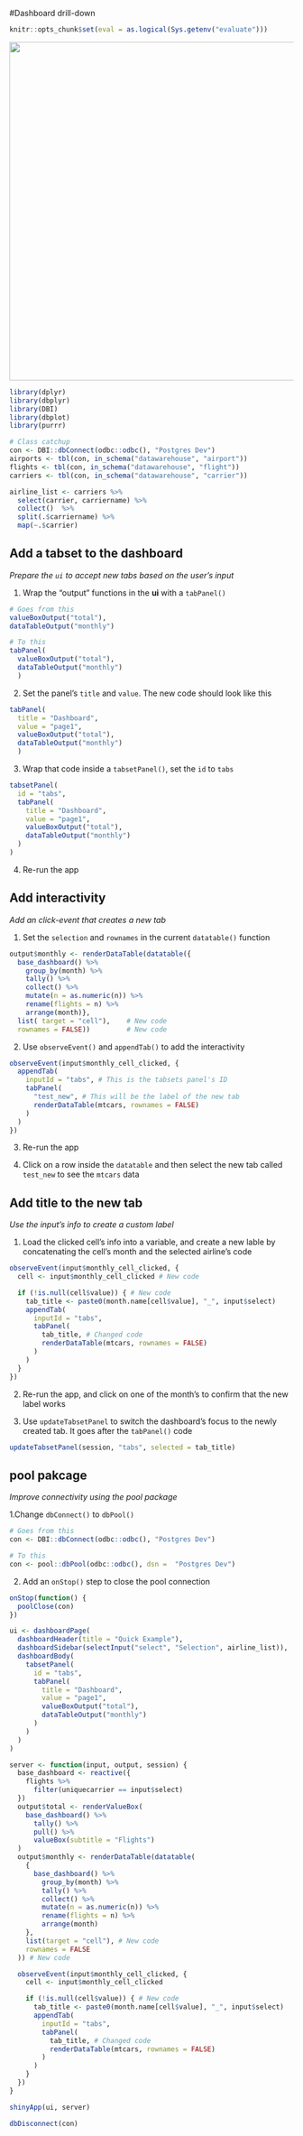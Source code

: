 #Dashboard drill-down

```r
knitr::opts_chunk$set(eval = as.logical(Sys.getenv("evaluate")))
```

<img src="images/shinydashboard-1.PNG" width = 600>

```r

library(dplyr)
library(dbplyr)
library(DBI)
library(dbplot)
library(purrr)

# Class catchup
con <- DBI::dbConnect(odbc::odbc(), "Postgres Dev")
airports <- tbl(con, in_schema("datawarehouse", "airport"))
flights <- tbl(con, in_schema("datawarehouse", "flight"))
carriers <- tbl(con, in_schema("datawarehouse", "carrier"))

airline_list <- carriers %>%  
  select(carrier, carriername) %>%   
  collect()  %>%                     
  split(.$carriername) %>%           
  map(~.$carrier)     

```


## Add a tabset to the dashboard
*Prepare the `ui` to accept new tabs based on the user's input*

1. Wrap the "output" functions in the **ui** with a `tabPanel()`
```r
# Goes from this
valueBoxOutput("total"),
dataTableOutput("monthly")

# To this
tabPanel(
  valueBoxOutput("total"),
  dataTableOutput("monthly")
  )
```


2. Set the panel's `title` and `value`. The new code should look like this
```r
tabPanel(
  title = "Dashboard", 
  value = "page1", 
  valueBoxOutput("total"),
  dataTableOutput("monthly")
  )
```

3. Wrap that code inside a `tabsetPanel()`, set the `id` to `tabs`

```r
tabsetPanel(
  id = "tabs",
  tabPanel(
    title = "Dashboard",
    value = "page1",
    valueBoxOutput("total"),
    dataTableOutput("monthly")
  )
)
```

4. Re-run the app

## Add interactivity
*Add an click-event that creates a new tab*

1. Set the `selection` and `rownames` in the current `datatable()` function
```r
output$monthly <- renderDataTable(datatable({
  base_dashboard() %>%
    group_by(month) %>%
    tally() %>%
    collect() %>%
    mutate(n = as.numeric(n)) %>%
    rename(flights = n) %>%
    arrange(month)}, 
  list( target = "cell"),    # New code
  rownames = FALSE))         # New code
```

2. Use `observeEvent()` and `appendTab()` to add the interactivity
```r
observeEvent(input$monthly_cell_clicked, {
  appendTab(
    inputId = "tabs", # This is the tabsets panel's ID
    tabPanel(
      "test_new", # This will be the label of the new tab
      renderDataTable(mtcars, rownames = FALSE)
    )
  )
}) 
```

3. Re-run the app

4. Click on a row inside the `datatable` and then select the new tab called `test_new` to see the `mtcars` data

## Add title to the new tab
*Use the input's info to create a custom label*

1. Load the clicked cell's info into a variable, and create a new lable by concatenating the cell's month and the selected airline's code
```r
observeEvent(input$monthly_cell_clicked, {
  cell <- input$monthly_cell_clicked # New code

  if (!is.null(cell$value)) { # New code
    tab_title <- paste0(month.name[cell$value], "_", input$select)
    appendTab(
      inputId = "tabs",
      tabPanel(
        tab_title, # Changed code
        renderDataTable(mtcars, rownames = FALSE)
      )
    )
  }
})
```

2. Re-run the app, and click on one of the month's to confirm that the new label works

3. Use `updateTabsetPanel` to switch the dashboard's focus to the newly created tab. It goes after the `tabPanel()` code
```r
updateTabsetPanel(session, "tabs", selected = tab_title)
```

## pool pakcage
*Improve connectivity using the pool package*

1.Change `dbConnect()` to `dbPool()`
```r
# Goes from this
con <- DBI::dbConnect(odbc::odbc(), "Postgres Dev")

# To this
con <- pool::dbPool(odbc::odbc(), dsn =  "Postgres Dev")
```

2. Add an `onStop()` step to close the pool connection
```r
onStop(function() {
  poolClose(con)
})
```

```r


ui <- dashboardPage(
  dashboardHeader(title = "Quick Example"),
  dashboardSidebar(selectInput("select", "Selection", airline_list)),
  dashboardBody(
    tabsetPanel(
      id = "tabs",
      tabPanel(
        title = "Dashboard",
        value = "page1",
        valueBoxOutput("total"),
        dataTableOutput("monthly")
      )
    )
  )
)

server <- function(input, output, session) {
  base_dashboard <- reactive({
    flights %>%
      filter(uniquecarrier == input$select)
  })
  output$total <- renderValueBox(
    base_dashboard() %>%
      tally() %>%
      pull() %>%
      valueBox(subtitle = "Flights")
  )
  output$monthly <- renderDataTable(datatable(
    {
      base_dashboard() %>%
        group_by(month) %>%
        tally() %>%
        collect() %>%
        mutate(n = as.numeric(n)) %>%
        rename(flights = n) %>%
        arrange(month)
    },
    list(target = "cell"), # New code
    rownames = FALSE
  )) # New code

  observeEvent(input$monthly_cell_clicked, {
    cell <- input$monthly_cell_clicked

    if (!is.null(cell$value)) { # New code
      tab_title <- paste0(month.name[cell$value], "_", input$select)
      appendTab(
        inputId = "tabs",
        tabPanel(
          tab_title, # Changed code
          renderDataTable(mtcars, rownames = FALSE)
        )
      )
    }
  })
}

shinyApp(ui, server)
```

```r
dbDisconnect(con)
```

